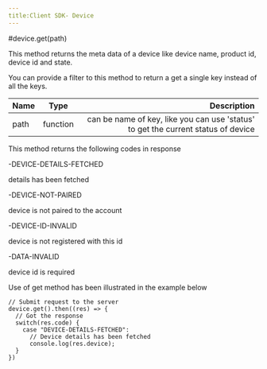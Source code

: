 ```yaml
---
title:Client SDK- Device
---
```


#device.get(path)

This method returns the meta data of a device like device name, product id, device id and state.

You can provide a filter to this method to return a get a single key instead of all the keys.

| Name       | Type |   Description |
| :------------ | :---------: | ----------: |
| path     |    function    |  can be name of key, like you can use 'status' to get the current status of device |

This method returns the following codes in response

-DEVICE-DETAILS-FETCHED

details has been fetched

-DEVICE-NOT-PAIRED

device is not paired to the account

-DEVICE-ID-INVALID

device is not registered with this id

-DATA-INVALID

device id is required

Use of get method has been illustrated in the example below

```
// Submit request to the server
device.get().then((res) => {
  // Got the response
  switch(res.code) {
    case "DEVICE-DETAILS-FETCHED": 
      // Device details has been fetched
      console.log(res.device);
  }
})
```

